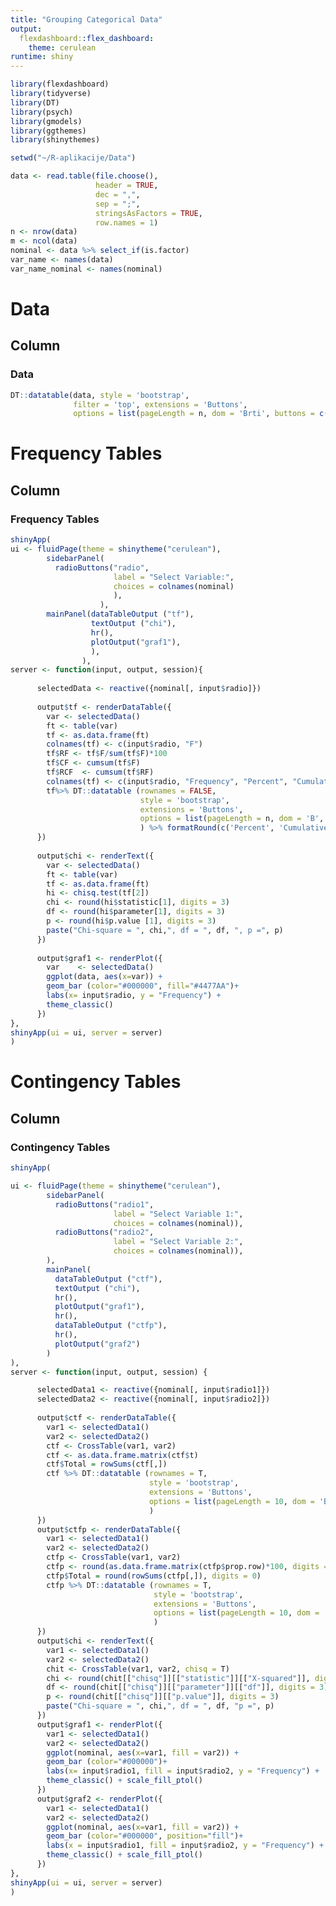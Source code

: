 ---
title: "Grouping Categorical Data"
output: 
  flexdashboard::flex_dashboard:
    theme: cerulean
runtime: shiny
---

```{r}
library(flexdashboard)
library(tidyverse)
library(DT)
library(psych)
library(gmodels)
library(ggthemes)
library(shinythemes)

setwd("~/R-aplikacije/Data")

data <- read.table(file.choose(),                  
                   header = TRUE,                      
                   dec = ",",                          
                   sep = ";",                          
                   stringsAsFactors = TRUE,
                   row.names = 1)
n <- nrow(data)                                  
m <- ncol(data)
nominal <- data %>% select_if(is.factor)
var_name <- names(data)
var_name_nominal <- names(nominal)
```

Data
=======================================================================

Column {data-width=1000}
-----------------------------------------------------------------------

### Data

```{r}
DT::datatable(data, style = 'bootstrap', 
              filter = 'top', extensions = 'Buttons', 
              options = list(pageLength = n, dom = 'Brti', buttons = c('copy','csv', 'excel'))) 
```

Frequency Tables
=======================================================================

Column {data-width=1000}
-----------------------------------------------------------------------

### Frequency Tables

```{r}
shinyApp(
ui <- fluidPage(theme = shinytheme("cerulean"),
        sidebarPanel(
          radioButtons("radio", 
                       label = "Select Variable:",
                       choices = colnames(nominal)
                       ), 
                    ),
        mainPanel(dataTableOutput ("tf"),
                  textOutput ("chi"),
                  hr(),
                  plotOutput("graf1"),
                  ),
                ),
server <- function(input, output, session){
      
      selectedData <- reactive({nominal[, input$radio]})
      
      output$tf <- renderDataTable({
        var <- selectedData()
        ft <- table(var)
        tf <- as.data.frame(ft)
        colnames(tf) <- c(input$radio, "F")
        tf$RF <- tf$F/sum(tf$F)*100 
        tf$CF <- cumsum(tf$F)
        tf$RCF  <- cumsum(tf$RF)
        colnames(tf) <- c(input$radio, "Frequency", "Percent", "Cumulative","Cumulative Percent")
        tf%>% DT::datatable (rownames = FALSE, 
                             style = 'bootstrap', 
                             extensions = 'Buttons',
                             options = list(pageLength = n, dom = 'B', buttons = c('copy'))
                             ) %>% formatRound(c('Percent', 'Cumulative Percent'), 2)
      })
      
      output$chi <- renderText({
        var <- selectedData()
        ft <- table(var)
        tf <- as.data.frame(ft)
        hi <- chisq.test(tf[2])
        chi <- round(hi$statistic[1], digits = 3)
        df <- round(hi$parameter[1], digits = 3)
        p <- round(hi$p.value [1], digits = 3)
        paste("Chi-square = ", chi,", df = ", df, ", p =", p)
      })
      
      output$graf1 <- renderPlot({
        var    <- selectedData()
        ggplot(data, aes(x=var)) + 
        geom_bar (color="#000000", fill="#4477AA")+
        labs(x= input$radio, y = "Frequency") +
        theme_classic()
      })
},
shinyApp(ui = ui, server = server)
)
```

Contingency Tables
=======================================================================

Column {data-width=1000}
-----------------------------------------------------------------------

### Contingency Tables

```{r}
shinyApp(

ui <- fluidPage(theme = shinytheme("cerulean"),
        sidebarPanel(
          radioButtons("radio1", 
                       label = "Select Variable 1:",
                       choices = colnames(nominal)),
          radioButtons("radio2", 
                       label = "Select Variable 2:",
                       choices = colnames(nominal)),
        ),
        mainPanel(
          dataTableOutput ("ctf"),
          textOutput ("chi"),
          hr(),
          plotOutput("graf1"),
          hr(),
          dataTableOutput ("ctfp"),
          hr(),
          plotOutput("graf2")
        )
),
server <- function(input, output, session) {

      selectedData1 <- reactive({nominal[, input$radio1]})
      selectedData2 <- reactive({nominal[, input$radio2]})
      
      output$ctf <- renderDataTable({
        var1 <- selectedData1()
        var2 <- selectedData2()
        ctf <- CrossTable(var1, var2)
        ctf <- as.data.frame.matrix(ctf$t)
        ctf$Total = rowSums(ctf[,])
        ctf %>% DT::datatable (rownames = T, 
                               style = 'bootstrap', 
                               extensions = 'Buttons', 
                               options = list(pageLength = 10, dom = 'B',buttons = c('copy'))
                               ) 
      })
      output$ctfp <- renderDataTable({
        var1 <- selectedData1()
        var2 <- selectedData2()
        ctfp <- CrossTable(var1, var2)
        ctfp <- round(as.data.frame.matrix(ctfp$prop.row)*100, digits = 2)
        ctfp$Total = round(rowSums(ctfp[,]), digits = 0)
        ctfp %>% DT::datatable (rownames = T, 
                                style = 'bootstrap', 
                                extensions = 'Buttons', 
                                options = list(pageLength = 10, dom = 'B',buttons = c('copy'))
                                )
      })
      output$chi <- renderText({
        var1 <- selectedData1()
        var2 <- selectedData2()
        chit <- CrossTable(var1, var2, chisq = T)
        chi <- round(chit[["chisq"]][["statistic"]][["X-squared"]], digits = 3)
        df <- round(chit[["chisq"]][["parameter"]][["df"]], digits = 3)
        p <- round(chit[["chisq"]][["p.value"]], digits = 3)
        paste("Chi-square = ", chi,", df = ", df, "p =", p)
      })
      output$graf1 <- renderPlot({
        var1 <- selectedData1()
        var2 <- selectedData2()
        ggplot(nominal, aes(x=var1, fill = var2)) + 
        geom_bar (color="#000000")+
        labs(x= input$radio1, fill = input$radio2, y = "Frequency") +
        theme_classic() + scale_fill_ptol()
      })
      output$graf2 <- renderPlot({
        var1 <- selectedData1()
        var2 <- selectedData2()
        ggplot(nominal, aes(x=var1, fill = var2)) + 
        geom_bar (color="#000000", position="fill")+
        labs(x = input$radio1, fill = input$radio2, y = "Frequency") +
        theme_classic() + scale_fill_ptol()
      })
},
shinyApp(ui = ui, server = server)
)
```
